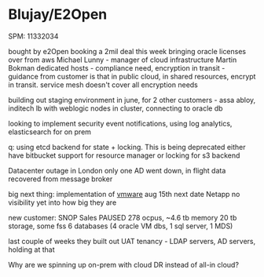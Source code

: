 = Blujay/E2Open =

SPM: 11332034

bought by e2Open
booking a 2mil deal this week
bringing oracle licenses over from aws
Michael Lunny - manager of cloud infrastructure
Martin Bokman
dedicated hosts - compliance need, encryption in transit
- guidance from customer is that in public cloud, in shared resources, encrypt in transit. service mesh doesn't cover all encryption needs

building out staging environment in june, for 2 other customers - assa abloy, inditech
lb with weblogic nodes in cluster, connecting to oracle db

looking to implement security event notifications, using log analytics, elasticsearch for on prem

q: using etcd backend for state + locking. This is being deprecated
either have bitbucket support for resource manager or locking for s3 backend


Datacenter outage in London
only one AD went down, in flight data recovered from message broker

big next thing: implementation of [[vmware]]
aug 15th next date
Netapp
no visibility yet into how big they are


new customer:
SNOP Sales PAUSED
278 ocpus, ~4.6 tb memory 20 tb storage, some fss
6 databases (4 oracle VM dbs, 1 sql server, 1 MDS)

last couple of weeks they built out UAT tenancy - LDAP servers, AD servers, holding at that


Why are we spinning up on-prem with cloud DR instead of all-in cloud?


